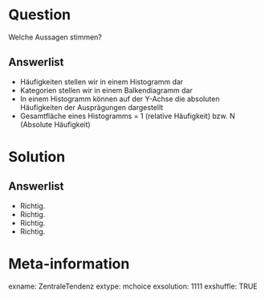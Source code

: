 
Question
========

Welche Aussagen stimmen? 

Answerlist
----------

* Häufigkeiten stellen wir in einem Histogramm dar
* Kategorien stellen wir in einem Balkendiagramm dar
* In einem Histogramm können auf der Y-Achse die absoluten Häufigkeiten der Ausprägungen dargestellt
* Gesamtfläche eines Histogramms = 1 (relative Häufigkeit) bzw. N (Absolute Häufigkeit)

Solution
========

Answerlist
----------

* Richtig.
* Richtig.
* Richtig.
* Richtig.
 

Meta-information
================
exname: ZentraleTendenz
extype: mchoice 
exsolution: 1111
exshuffle: TRUE
